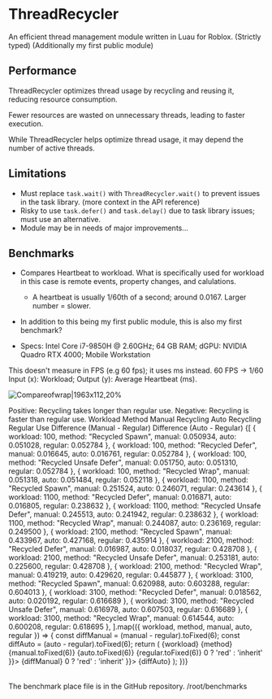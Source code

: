 
# ThreadRecycler

An efficient thread management module written in Luau for Roblox. (Strictly typed) (Additionally my first public module)

## Performance

ThreadRecycler optimizes thread usage by recycling and reusing it, reducing resource consumption. 

Fewer resources are wasted on unnecessary threads, leading to faster execution.

While ThreadRecycler helps optimize thread usage, it may depend the number of active threads.

## Limitations
* Must replace `task.wait()` with `ThreadRecycler.wait()` to prevent issues in the task library. (more context in the API reference)
* Risky to use `task.defer()` and `task.delay()` due to task library issues; must use an alternative. 
* Module may be in needs of major improvements...

## Benchmarks

* Compares Heartbeat to workload. What is specifically used for workload in this case is remote events, property changes, and calulations. 
  * A heartbeat is usually 1/60th of a second; around 0.0167. Larger number = slower. 
* In addition to this being my first public module, this is also my first benchmark? 

* Specs: Intel Core i7-9850H @ 2.60GHz; 64 GB RAM; dGPU: NVIDIA Quadro RTX 4000; Mobile Workstation

<Callout type="info">
This doesn't measure in FPS (e.g 60 fps); it uses ms instead. 60 FPS -> 1/60
</Callout>

<Callout type="default">
Input (x): Workload; Output (y): Average Heartbeat (ms).
</Callout>

![Compareofwrap|1963x112,20%](../app/xygraphwrap.png)

<Callout type="info">
  Positive: Recycling takes longer than regular use.
  Negative: Recycling is faster than regular use.
</Callout>

<Table>
  <thead>
    <Table.Tr>
      <Table.Th>Workload</Table.Th>
      <Table.Th>Method</Table.Th>
      <Table.Th>Manual Recycling</Table.Th>
      <Table.Th>Auto Recycling</Table.Th>
      <Table.Th>Regular Use</Table.Th>
      <Table.Th>Difference (Manual - Regular)</Table.Th>
      <Table.Th>Difference (Auto - Regular)</Table.Th>
    </Table.Tr>
  </thead>
  <tbody>
    {[
      { workload: 100, method: "Recycled Spawn", manual: 0.050934, auto: 0.051028, regular: 0.052784 },
      { workload: 100, method: "Recycled Defer", manual: 0.016645, auto: 0.016761, regular: 0.052784 },
      { workload: 100, method: "Recycled Unsafe Defer", manual: 0.051750, auto: 0.051310, regular: 0.052784 },
      { workload: 100, method: "Recycled Wrap", manual: 0.051318, auto: 0.051484, regular: 0.052118 },
      { workload: 1100, method: "Recycled Spawn", manual: 0.251524, auto: 0.246071, regular: 0.243614 },
      { workload: 1100, method: "Recycled Defer", manual: 0.016871, auto: 0.016805, regular: 0.238632 },
      { workload: 1100, method: "Recycled Unsafe Defer", manual: 0.245513, auto: 0.241942, regular: 0.238632 },
      { workload: 1100, method: "Recycled Wrap", manual: 0.244087, auto: 0.236169, regular: 0.249500 },
      { workload: 2100, method: "Recycled Spawn", manual: 0.433967, auto: 0.427168, regular: 0.435914 },
      { workload: 2100, method: "Recycled Defer", manual: 0.016987, auto: 0.018037, regular: 0.428708 },
      { workload: 2100, method: "Recycled Unsafe Defer", manual: 0.253181, auto: 0.225600, regular: 0.428708 },
      { workload: 2100, method: "Recycled Wrap", manual: 0.419219, auto: 0.429620, regular: 0.445877 },
      { workload: 3100, method: "Recycled Spawn", manual: 0.620988, auto: 0.603288, regular: 0.604013 },
      { workload: 3100, method: "Recycled Defer", manual: 0.018562, auto: 0.020192, regular: 0.616689 },
      { workload: 3100, method: "Recycled Unsafe Defer", manual: 0.616978, auto: 0.607503, regular: 0.616689 },
      { workload: 3100, method: "Recycled Wrap", manual: 0.614544, auto: 0.600208, regular: 0.618695 },
    ].map(({ workload, method, manual, auto, regular }) => {
      const diffManual = (manual - regular).toFixed(6);
      const diffAuto = (auto - regular).toFixed(6);
      return (
        <Table.Tr key={`${workload}-${method}`}>
          <Table.Td>{workload}</Table.Td>
          <Table.Td>{method}</Table.Td>
          <Table.Td>{manual.toFixed(6)}</Table.Td>
          <Table.Td>{auto.toFixed(6)}</Table.Td>
          <Table.Td>{regular.toFixed(6)}</Table.Td>
          <Table.Td style={{ color: diffManual < 0 ? 'green' : diffManual > 0 ? 'red' : 'inherit' }}>
            {diffManual}
          </Table.Td>
          <Table.Td style={{ color: diffAuto < 0 ? 'green' : diffAuto > 0 ? 'red' : 'inherit' }}>
            {diffAuto}
          </Table.Td>
        </Table.Tr>
      );
    })}
  </tbody>
</Table>

<Callout type="info">
The benchmark place file is in the GitHub repository. /root/benchmarks
</Callout>

